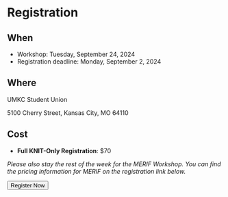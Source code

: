 
# Registration

## When

- Workshop: Tuesday, September 24, 2024
- Registration deadline: Monday, September 2, 2024

## Where

UMKC Student Union

5100 Cherry Street, Kansas City, MO 64110

## Cost

- **Full KNIT-Only Registration**: $70

*Please also stay the rest of the week for the MERIF Workshop. You can find the pricing information for MERIF on the registration link below.*

<div class="button-container">
<Button linkto="https://apps2.research.unc.edu/events/index.cfm?event=events.go&key=C2B2">Register Now</Button>
</div>